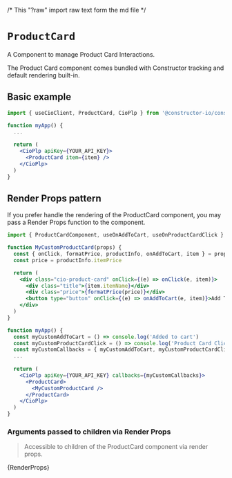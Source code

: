 /* This "?raw" import raw text form the md file */

<Meta of={meta} />

# `ProductCard`
A Component to manage Product Card Interactions. 

The Product Card component comes bundled with Constructor tracking and default rendering built-in.

<style>
{`
  .docs-story div.innerZoomElementWrapper {
    max-height: 100vh;
  }
`}
</style>
<Canvas sourceState="none">
  <Story of={Primary} />
</Canvas>


## Basic example
```jsx
import { useCioClient, ProductCard, CioPlp } from '@constructor-io/constructorio-ui-plp'

function myApp() {
  ...
  
  return (
    <CioPlp apiKey={YOUR_API_KEY}>
      <ProductCard item={item} />
    </CioPlp>
  )
}
```

## Render Props pattern
If you prefer handle the rendering of the ProductCard component, you may pass a Render Props function to the component.
```jsx
import { ProductCardComponent, useOnAddToCart, useOnProductCardClick } from '@constructor-io/constructorio-ui-plp'

function MyCustomProductCard(props) {
  const { onClick, formatPrice, productInfo, onAddToCart, item } = props
  const price = productInfo.itemPrice

  return (
    <div class="cio-product-card" onClick={(e) => onClick(e, item)}>
      <div class="title">{item.itemName}</div>
      <div class="price">{formatPrice(price)}</div>
      <button type="button" onClick={(e) => onAddToCart(e, item)}>Add To Cart</button>
    </div>
  )
}

function myApp() {
  const myCustomAddToCart = () => console.log('Added to cart')
  const myCustomProductCardClick = () => console.log('Product Card Clicked')
  const myCustomCallbacks = { myCustomAddToCart, myCustomProductCardClick }
  ...
  
  return (
    <CioPlp apiKey={YOUR_API_KEY} callbacks={myCustomCallbacks}>
      <ProductCard>
        <MyCustomProductCard />
      </ProductCard>
    </CioPlp>
  )
}
```

### Arguments passed to children via Render Props
>Accessible to children of the ProductCard component via render props.

<Markdown>{RenderProps}</Markdown>
